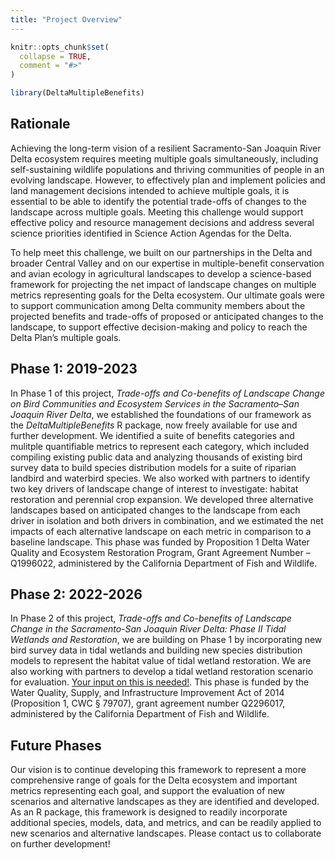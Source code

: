 ```yaml
---
title: "Project Overview"
---
```


```r
knitr::opts_chunk$set(
  collapse = TRUE,
  comment = "#>"
)
```

```r
library(DeltaMultipleBenefits)
```

## Rationale

Achieving the long-term vision of a resilient Sacramento-San Joaquin River Delta ecosystem requires meeting multiple goals simultaneously, including self-sustaining wildlife populations and thriving communities of people in an evolving landscape. However, to effectively plan and implement policies and land management decisions intended to achieve multiple goals, it is essential to be able to identify the potential trade-offs of changes to the landscape across multiple goals. Meeting this challenge would support effective policy and resource management decisions and address several science priorities identified in Science Action Agendas for the Delta.

To help meet this challenge, we built on our partnerships in the Delta and broader Central Valley and on our expertise in multiple-benefit conservation and avian ecology in agricultural landscapes to develop a science-based framework for projecting the net impact of landscape changes on multiple metrics representing goals for the Delta ecosystem. Our ultimate goals were to support communication among Delta community members about the projected benefits and trade-offs of proposed or anticipated changes to the landscape, to support effective decision-making and policy to reach the Delta Plan’s multiple goals. 

## Phase 1: 2019-2023

In Phase 1 of this project, *Trade-offs and Co-benefits of Landscape Change on Bird Communities and Ecosystem Services in the Sacramento–San Joaquin River Delta*, we established the foundations of our framework as the *DeltaMultipleBenefits* R package, now freely available for use and further development. We identified a suite of benefits categories and mulitple quantifiable metrics to represent each category, which included compiling existing public data and analyzing thousands of existing bird survey data to build species distribution models for a suite of riparian landbird and waterbird species. We also worked with partners to identify two key drivers of landscape change of interest to investigate: habitat restoration and perennial crop expansion. We developed three alternative landscapes based on anticipated changes to the landscape from each driver in isolation and both drivers in combination, and we estimated the net impacts of each alternative landscape on each metric in comparison to a baseline landscape. This phase was funded by Proposition 1 Delta Water Quality and Ecosystem Restoration Program, Grant Agreement Number – Q1996022, administered by the California Department of Fish and Wildlife.

## Phase 2: 2022-2026

In Phase 2 of this project, *Trade-offs and Co-benefits of Landscape Change in the Sacramento-San Joaquin River Delta: Phase II Tidal Wetlands and Restoration*, we are building on Phase 1 by incorporating new bird survey data in tidal wetlands and building new species distribution models to represent the habitat value of tidal wetland restoration. We are also working with partners to develop a tidal wetland restoration scenario for evaluation. [Your input on this is needed!](articles/tidal_wetland_restoration.html). This phase is funded by the Water Quality, Supply, and Infrastructure Improvement Act of 2014 (Proposition 1, CWC § 79707), grant agreement number Q2296017, administered by the California Department of Fish and Wildlife.

## Future Phases

Our vision is to continue developing this framework to represent a more comprehensive range of goals for the Delta ecosystem and important metrics representing each goal, and support the evaluation of new scenarios and alternative landscapes as they are identified and developed. As an R package, this framework is designed to readily incorporate additional species, models, data, and metrics, and can be readily applied to new scenarios and alternative landscapes. Please contact us to collaborate on further development!
